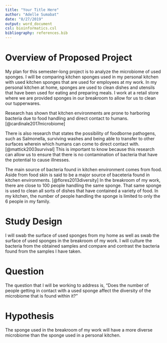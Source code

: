 ```yaml
---
title: "Your Title Here"
author: "Adelle Sumabat"
date: "8/27/2019"
output: word_document
csl: bioinformatics.csl
bibliography: references.bib
---
```


# Overview of Proposed Project 

My plan for this semester-long project is to analyze the microbiome of used sponges. I will be comparing kitchen sponges used in my personal kitchen with used kitchen sponges that are used for employees at my work. In my personal kitchen at home, sponges are used to clean dishes and utensils that have been used for eating and preparing meals. I work at a retail store where we are provided sponges in our breakroom to allow for us to clean our tupperwares. 

Research has shown that kitchen environments are prone to harboring bacteria due to food handling and direct contact to humans. [@cardinale2017microbiome] 

There is also research that states the possibility of foodborne pathogens, such as Salmonella, surviving washes and being able to transfer to other surfaces wherein which humans can come to direct contact with. [@mattick2003survival] This is important to know because this research can allow us to ensure that there is no contamination of bacteria that have the potential to cause illnesses. 

The main source of bacteria found in kitchen environment comes from food. Aside from food skin is said to be a major source of baceteria found in kitchen environments. [@flores2013diversity]  In the breakroom of my work, there are close to 100 people handling the same sponge. That same sponge is used to clean all sorts of dishes that have contained a variety of food. In my kitchen, the number of people handling the sponge is limited to only the 6 people in my family.

# Study Design

I will swab the surface of used sponges from my home as well as swab the surface of used sponges in the breakroom of my work. I will culture the bacteria from the obtained samples and compare and contrast the bacteria found from the samples I have taken. 

# Question 

The question that I will be working to address is, "Does the number of people getting in contact with a used sponge affect the diversity of the microbiome that is found within it?" 

# Hypothesis 

The sponge used in the breakroom of my work will have a more diverse microbiome than the sponge used in a personal kitchen. 
